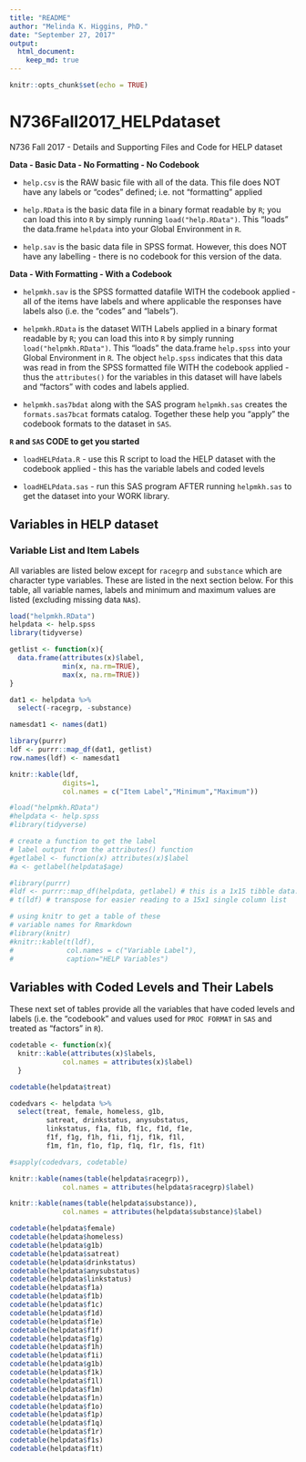 ```yaml
---
title: "README"
author: "Melinda K. Higgins, PhD."
date: "September 27, 2017"
output: 
  html_document:
    keep_md: true
---
```


```r
knitr::opts_chunk$set(echo = TRUE)
```

# N736Fall2017_HELPdataset

N736 Fall 2017 - Details and Supporting Files and Code for HELP dataset

**Data - Basic Data - No Formatting - No Codebook**

* `help.csv` is the RAW basic file with all of the data. This file does NOT have any labels or "codes" defined; i.e. not "formatting" applied

* `help.RData` is the basic data file in a binary format readable by `R`; you can load this into `R` by simply running `load("help.RData")`. This "loads" the data.frame `helpdata` into your Global Environment in `R`.

* `help.sav` is the basic data file in SPSS format. However, this does NOT have any labelling - there is no codebook for this version of the data.

**Data - With Formatting - With a Codebook**

* `helpmkh.sav` is the SPSS formatted datafile WITH the codebook applied - all of the items have labels and where applicable the responses have labels also (i.e. the "codes" and "labels").

* `helpmkh.RData` is the dataset WITH Labels applied in a binary format readable by `R`; you can load this into `R` by simply running `load("helpmkh.RData")`. This "loads" the data.frame `help.spss` into your Global Environment in `R`. The object `help.spss` indicates that this data was read in from the SPSS formatted file WITH the codebook applied - thus the `attributes()` for the variables in this dataset will have labels and "factors" with codes and labels applied.

* `helpmkh.sas7bdat` along with the SAS program `helpmkh.sas` creates the `formats.sas7bcat` formats catalog. Together these help you "apply" the codebook formats to the dataset in `SAS`.

**`R` and `SAS` CODE to get you started**

* `loadHELPdata.R` - use this R script to load the HELP dataset with the codebook applied - this has the variable labels and coded levels

* `loadHELPdata.sas` - run this SAS program AFTER running `helpmkh.sas` to get the dataset into your WORK library.

## Variables in HELP dataset 

### Variable List and Item Labels

All variables are listed below except for `racegrp` and `substance` which are character type variables. These are listed in the next section below. For this table, all variable names, labels and minimum and maximum values are listed (excluding missing data `NA`s).

```r
load("helpmkh.RData")
helpdata <- help.spss
library(tidyverse)

getlist <- function(x){
  data.frame(attributes(x)$label,
             min(x, na.rm=TRUE),
             max(x, na.rm=TRUE))
}

dat1 <- helpdata %>%
  select(-racegrp, -substance)

namesdat1 <- names(dat1)

library(purrr)
ldf <- purrr::map_df(dat1, getlist)
row.names(ldf) <- namesdat1

knitr::kable(ldf,
             digits=1,
             col.names = c("Item Label","Minimum","Maximum"))

```




```r
#load("helpmkh.RData")
#helpdata <- help.spss
#library(tidyverse)

# create a function to get the label
# label output from the attributes() function
#getlabel <- function(x) attributes(x)$label
#a <- getlabel(helpdata$age)

#library(purrr)
#ldf <- purrr::map_df(helpdata, getlabel) # this is a 1x15 tibble data.frame
# t(ldf) # transpose for easier reading to a 15x1 single column list

# using knitr to get a table of these
# variable names for Rmarkdown
#library(knitr)
#knitr::kable(t(ldf),
#             col.names = c("Variable Label"),
#             caption="HELP Variables")
```

## Variables with Coded Levels and Their Labels

These next set of tables provide all the variables that have coded levels and labels (i.e. the "codebook" and values used for `PROC FORMAT` in `SAS` and treated as "factors" in `R`).

```r

codetable <- function(x){
  knitr::kable(attributes(x)$labels,
             col.names = attributes(x)$label)
  }

codetable(helpdata$treat)

codedvars <- helpdata %>%
  select(treat, female, homeless, g1b, 
         satreat, drinkstatus, anysubstatus,
         linkstatus, f1a, f1b, f1c, f1d, f1e,
         f1f, f1g, f1h, f1i, f1j, f1k, f1l,
         f1m, f1n, f1o, f1p, f1q, f1r, f1s, f1t)

#sapply(codedvars, codetable)

knitr::kable(names(table(helpdata$racegrp)),
             col.names = attributes(helpdata$racegrp)$label)

knitr::kable(names(table(helpdata$substance)),
             col.names = attributes(helpdata$substance)$label)

codetable(helpdata$female)
codetable(helpdata$homeless)
codetable(helpdata$g1b)
codetable(helpdata$satreat)
codetable(helpdata$drinkstatus)
codetable(helpdata$anysubstatus)       
codetable(helpdata$linkstatus)
codetable(helpdata$f1a)
codetable(helpdata$f1b)
codetable(helpdata$f1c)
codetable(helpdata$f1d)
codetable(helpdata$f1e)        
codetable(helpdata$f1f)
codetable(helpdata$f1g)
codetable(helpdata$f1h)
codetable(helpdata$f1i)
codetable(helpdata$g1b)
codetable(helpdata$f1k)
codetable(helpdata$f1l)         
codetable(helpdata$f1m)
codetable(helpdata$f1n)
codetable(helpdata$f1o)
codetable(helpdata$f1p)
codetable(helpdata$f1q)
codetable(helpdata$f1r)
codetable(helpdata$f1s)
codetable(helpdata$f1t)
```

